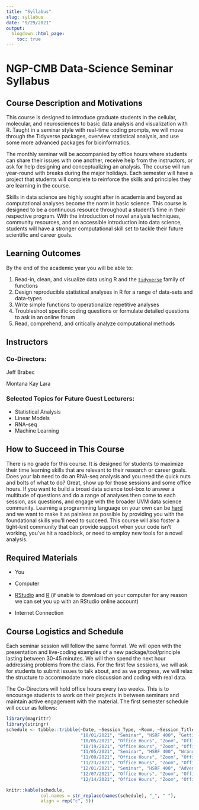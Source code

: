 ```yaml
---
title: "Syllabus"
slug: syllabus
date: "9/29/2021"
output: 
  blogdown::html_page:
    toc: true
---
```


# NGP-CMB Data-Science Seminar Syllabus

## Course Description and Motivations

This course is designed to introduce graduate students in the cellular, molecular, and neurosciences to basic data analysis and visualization with R. Taught in a seminar style with real-time coding prompts, we will move through the Tidyverse packages, overview statistical analysis, and use some more advanced packages for bioinformatics.

The monthly seminar will be accompanied by office hours where students can share their issues with one another, receive help from the instructors, or ask for help designing and conceptualizing an analysis. The course will run year-round with breaks during the major holidays. Each semester will have a project that students will complete to reinforce the skills and principles they are learning in the course.

Skills in data science are highly sought after in academia and beyond as computational analyses become the norm in basic science. This course is designed to be a continuous resource throughout a student's time in their respective program. With the introduction of novel analysis techniques, community resources, and an accessible introduction into data science, students will have a stronger computational skill set to tackle their future scientific and career goals.

## Learning Outcomes

By the end of the academic year you will be able to:

1.  Read-in, clean, and visualize data using R and the [`tidyverse`](https://www.tidyverse.org) family of functions
2.  Design reproducible statistical analyses in R for a range of data-sets and data-types
3.  Write simple functions to operationalize repetitive analyses
4.  Troubleshoot specific coding questions or formulate detailed questions to ask in an online forum
5.  Read, comprehend, and critically analyze computational methods

## Instructors

### Co-Directors:

Jeff Brabec

Montana Kay Lara

### Selected Topics for Future Guest Lecturers:

-   Statistical Analysis
-   Linear Models
-   RNA-seq
-   Machine Learning

## How to Succeed in This Course

There is no grade for this course. It is designed for students to maximize their time learning skills that are relevant to their research or career goals. Does your lab need to do an RNA-seq analysis and you need the quick nuts and bolts of what to do? Great, show up for those sessions and some office hours. If you want to build a broad data science tool-box to answer a multitude of questions and do a range of analyses then come to each session, ask questions, and engage with the broader UVM data science community. Learning a programming language on your own can be [hard](https://rfortherestofus.com/2019/09/my-r-journey-thomas-mock/) and we want to make it as painless as possible by providing you with the foundational skills you'll need to succeed. This course will also foster a tight-knit community that can provide support when your code isn't working, you've hit a roadblock, or need to employ new tools for a novel analysis.

## Required Materials

-   You

-   Computer

-   [RStudio](https://www.rstudio.com/products/rstudio/download/#download) and [R](https://mirror.las.iastate.edu/CRAN/) (if unable to download on your computer for any reason we can set you up with an RStudio online account)

-   Internet Connection

## Course Logistics and Schedule

Each seminar session will follow the same format. We will open with the presentation and live-coding examples of a new package/tool/principle lasting between 30-45 minutes. We will then spend the next hour addressing problems from the class. For the first few sessions, we will ask for students to submit issues to talk about, and as we progress, we will relax the structure to accommodate more discussion and coding with real data.

The Co-Directors will hold office hours every two weeks. This is to encourage students to work on their projects in between seminars and maintain active engagement with the material. The first semester schedule will occur as follows:

```r
library(magrittr)
library(stringr)
schedule <- tibble::tribble(~Date, ~Session_Type, ~Room, ~Session_Title, ~Instructor,
                            "10/01/2021", "Seminar", "HSRF 400", "Getting Started with ggplot", "Jeff and Montana",
                            "10/05/2021", "Office Hours", "Zoom", "Office Hours 1", "Jeff and Montana",
                            "10/19/2021", "Office Hours", "Zoom", "Office Hours 2", "Jeff and Montana",
                            "11/05/2021", "Seminar", "HSRF 400", "Wrangling Data with dplyr", "Jeff and Montana",
                            "11/09/2021", "Office Hours", "Zoom", "Office Hours 3", "Jeff and Montana",
                            "11/23/2021", "Office Hours", "Zoom", "Office Hours 4", "Jeff and Montana",
                            "12/01/2021", "Seminar", "HSRF 400", "Advent of Code/Making the Most of Online Resources", "Jeff and Montana",
                            "12/07/2021", "Office Hours", "Zoom", "Office Hours 5", "Jeff and Montana",
                            "12/14/2021", "Office Hours", "Zoom", "Office Hours 6", "Jeff and Montana") %>% dplyr::mutate(Date = lubridate::parse_date_time(Date, orders = "mdy"))

knitr::kable(schedule, 
             col.names = str_replace(names(schedule), "_", " "),
             align = rep("c", 5))
```

